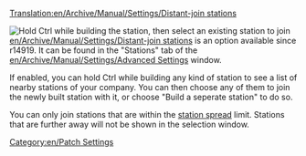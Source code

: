 [[Translation:en/Archive/Manual/Settings/Distant-join stations]]
[[Category:en/Patch Settings]]
{{en/Nightly}}

[[File:en/Archive/Manual/Settings/Distant-join.png|thumb|Hold Ctrl while building the station, then select an existing station to join]]
[[en/Archive/Manual/Settings/Distant-join stations]] is an option available since r14919.
It can be found in the "Stations" tab of the [[en/Archive/Manual/Settings/Advanced Settings]] window.

If enabled, you can hold Ctrl while building any kind of station to see a list of nearby stations of your company. You can then choose any of them to join the newly built station with it, or choose "Build a seperate station" to do so.

You can only join stations that are within the [[en/Archive/Manual/Settings/Change station spread|station spread]] limit. Stations that are further away will not be shown in the selection window.